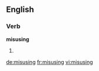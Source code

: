 ==English==

===Verb===
'''misusing'''

# {{present participle of|misuse}}

[[de:misusing]]
[[fr:misusing]]
[[vi:misusing]]